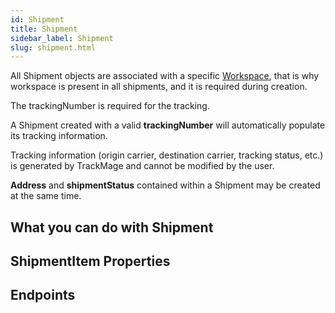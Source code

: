 ```yaml
---
id: Shipment
title: Shipment
sidebar_label: Shipment
slug: shipment.html
---
```



All Shipment objects are associated with a specific [Workspace](./Workspace.mdx), that is why workspace is present in all shipments,
and it is required during creation.

The trackingNumber is required for the tracking.

A Shipment created with a valid **trackingNumber** will automatically populate its tracking information.

Tracking information (origin carrier, destination carrier, tracking status, etc.) is generated by TrackMage and
cannot be modified by the user.

**Address** and **shipmentStatus** contained within a Shipment may be created at the same time.

## What you can do with Shipment

<ResourceMethods resourceName="Shipment" toc={true}/>

## ShipmentItem Properties

<ResourceFields schemaName="Shipment-Get" />

## Endpoints

<ResourceMethods resourceName="Shipment" />
